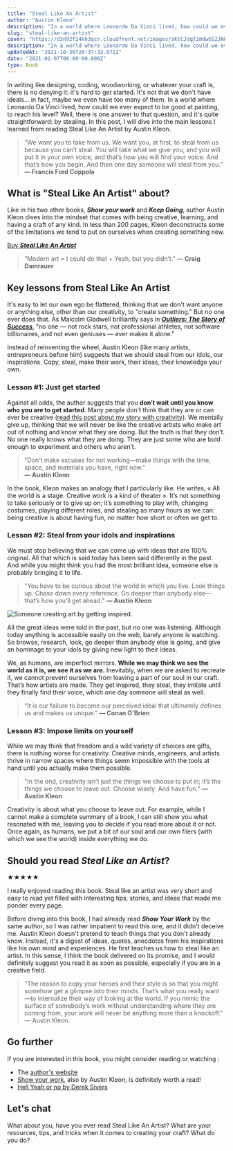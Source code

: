 ```yaml
---
title: "Steal Like An Artist"
author: "Austin Kleon"
description: "In a world where Leonardo Da Vinci lived, how could we ever expect to be good at painting, to reach his level?"
slug: "steal-like-an-artist"
cover: "https://d3n92f24kh3qcr.cloudfront.net/images/sKtCJdgT2mdwSS2JNh8g.jpg"
description: "In a world where Leonardo Da Vinci lived, how could we ever expect to be good at painting, to reach his level?"
updatedAt: "2021-10-30T20:37:32.872Z"
date: "2021-01-07T00:00:00.000Z"
type: Book
---
```


In writing like designing, coding, woodworking, or whatever your craft is, there is no denying it: it's hard to get started. It's not that we don't have ideals... in fact, maybe we even have too many of them. In a world where Leonardo Da Vinci lived, how could we ever expect to be good at painting, to reach his level? Well, there is one answer to that question, and it's quite straightforward: by stealing. In this post, I will dive into the main lessons I learned from reading Steal Like An Artist by Austin Kleon.

> “We want you to take from us. We want you, at first, to steal from us because you can’t steal. You will take what we give you, and you will put it in your own voice, and that’s how you will find your voice. And that’s how you begin. And then one day someone will steal from you.” **— Francis Ford Coppola**

## What is "Steal Like An Artist" about?

Like in his two other books, **_Show your work_** and **_Keep Going_**, author Austin Kleon dives into the mindset that comes with being creative, learning, and having a craft of any kind. In less than 200 pages, Kleon deconstructs some of the limitations we tend to put on ourselves when creating something new.

[Buy _**Steal Like An Artist**_](https://amzn.to/2JXehi6)

> “Modern art = I could do that + Yeah, but you didn’t.” **— Craig Damrauer**

## Key lessons from Steal Like An Artist

It's easy to let our own ego be flattered, thinking that we don't want anyone or anything else, other than our creativity, to "create something." But no one ever does that. As Malcolm Gladwell brilliantly says in [**_Outliers: The Story of Success_**](/library/outliers-the-story-of-success/), "no one — not rock stars, not professional athletes, not software billionaires, and not even geniuses — ever makes it alone."

Instead of reinventing the wheel, Austin Kleon (like many artists, entrepreneurs before him) suggests that we should steal from our idols, our inspirations. Copy, steal, make their work, their ideas, their knowledge your own.

### Lesson #1: Just get started

Against all odds, the author suggests that you **don’t wait until you know who you are to get started**. Many people don’t think that they are or can ever be creative ([read this post about my story with creativity](/blog/am-i-creative/)). We mentally give up, thinking that we will never be like the creative artists who make art out of nothing and know what they are doing. But the truth is that they don’t. No one really knows what they are doing. They are just some who are bold enough to experiment and others who aren’t.

> "Don’t make excuses for not working—make things with the time, space, and materials you have, right now."  
> **— Austin Kleon**

In the book, Kleon makes an analogy that I particularly like. He writes, « All the world is a stage. Creative work is a kind of theater ». It’s not something to take seriously or to give up on; it’s something to play with, changing costumes, playing different roles, and stealing as many hours as we can: being creative is about having fun, no matter how short or often we get to.

### Lesson #2: Steal from your idols and inspirations

We must stop believing that we can come up with ideas that are 100% original. All that which is said today has been said differently in the past. And while you might think you had the most brilliant idea, someone else is probably bringing it to life.

> "You have to be curious about the world in which you live. Look things up. Chase down every reference. Go deeper than anybody else—that’s how you’ll get ahead." **— Austin Kleon**

![Someone creating art by getting inspired.](https://d3n92f24kh3qcr.cloudfront.net/images/YqfmqeW0QHiFMg61W9de.jpg)

All the great ideas were told in the past, but no one was listening. Although today anything is accessible easily on the web, barely anyone is watching. So browse, research, look, go deeper than anybody else is going, and give an hommage to your idols by giving new light to their ideas.

We, as humans, are imperfect mirrors. **While we may think we see the world as it is, we see it as we are.** Inevitably, when we are asked to recreate it, we cannot prevent ourselves from leaving a part of our soul in our craft. That’s how artists are made. They get inspired, they steal, they imitate until they finally find their voice, which one day someone will steal as well.

> “It is our failure to become our perceived ideal that ultimately defines us and makes us unique." **— Conan O'Brien**

### Lesson #3: Impose limits on yourself

While we may think that freedom and a wild variety of choices are gifts, there is nothing worse for creativity. Creative minds, engineers, and artists thrive in narrow spaces where things seem impossible with the tools at hand until you actually make them possible.

> "In the end, creativity isn’t just the things we choose to put in; it’s the things we choose to leave out. Choose wisely. And have fun." **— Austin Kleon**

Creativity is about what you choose to leave out. For example, while I cannot make a complete summary of a book, I can still show you what resonated with me, leaving you to decide if you read more about it or not. Once again, as humans, we put a bit of our soul and our own filers (with which we see the world) inside everything we do.

## Should you read _Steal Like an Artist_?

★★★★★

I really enjoyed reading this book. Steal like an artist was very short and easy to read yet filled with interesting tips, stories, and ideas that made me ponder every page.

Before diving into this book, I had already read **_Show Your Work_** by the same author, so I was rather impatient to read this one, and it didn't deceive me. Austin Kleon doesn't pretend to teach things that you don't already know. Instead, it's a digest of ideas, quotes, anecdotes from his inspirations like his own mind and experiences. He first teaches us how to steal like an artist. In this sense, I think the book delivered on its promise, and I would definitely suggest you read it as soon as possible, especially if you are in a creative field.

> "The reason to copy your heroes and their style is so that you might somehow get a glimpse into their minds. That’s what you really want—to internalize their way of looking at the world. If you mimic the surface of somebody’s work without understanding where they are coming from, your work will never be anything more than a knockoff." — Austin Kleon.

## Go further

If you are interested in this book, you might consider reading or watching :

-   The [author's website](https://austinkleon.com/)
-   [Show your work](https://amzn.to/39gJHsu), also by Austin Kleon, is definitely worth a read!
-   [Hell Yeah or no by Derek Sivers](https://sive.rs/n)

## Let's chat

What about you, have you ever read Steal Like An Artist? What are your resources, tips, and tricks when it comes to creating your craft? What do you do?
